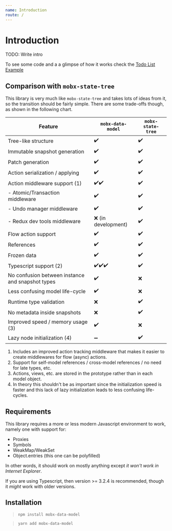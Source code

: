 ```yaml
---
name: Introduction
route: /
---
```


# Introduction

TODO: Write intro

To see some code and a a glimpse of how it works check the [Todo List Example](./examples/todoList)

## Comparison with `mobx-state-tree`

This library is very much like `mobx-state-tree` and takes lots of ideas from it, so the transition
should be fairly simple. There are some trade-offs though, as shown in the following chart.

| Feature                                          | `mobx-data-model`   | `mobx-state-tree` |
| ------------------------------------------------ | ------------------- | ----------------- |
| Tree-like structure                              | ✔️                  | ✔️                |
| Immutable snapshot generation                    | ✔️                  | ✔️                |
| Patch generation                                 | ✔️                  | ✔️                |
| Action serialization / applying                  | ✔️                  | ✔️                |
| Action middleware support (1)                    | ✔️✔️                | ✔️                |
| - Atomic/Transaction middleware                  | ✔️                  | ✔️                |
| - Undo manager middleware                        | ✔️                  | ✔️                |
| - Redux dev tools middleware                     | ❌ (in development) | ✔️                |
| Flow action support                              | ✔️                  | ✔️                |
| References                                       | ✔️                  | ✔️                |
| Frozen data                                      | ✔️                  | ✔️                |
| Typescript support (2)                           | ✔️✔️✔️              | ✔️                |
| No confusion between instance and snapshot types | ✔️                  | ❌                |
| Less confusing model life-cycle                  | ✔️                  | ❌                |
| Runtime type validation                          | ❌                  | ✔️                |
| No metadata inside snapshots                     | ❌                  | ✔️                |
| Improved speed / memory usage (3)                | ✔️                  | ❌                |
| Lazy node initialization (4)                     | ➖                  | ✔️                |

1. Includes an improved action tracking middleware that makes it easier to create
   middlewares for flow (async) actions.
2. Support for self-model references / cross-model references / no need for late types, etc.
3. Actions, views, etc. are stored in the prototype rather than in each model object.
4. In theory this shouldn't be as important since the initialization speed is faster and this
   lack of lazy initialization leads to less confusing life-cycles.

## Requirements

This library requires a more or less modern Javascript environment to work, namely one with support for:

- Proxies
- Symbols
- WeakMap/WeakSet
- Object.entries (this one can be polyfilled)

In other words, it should work on mostly anything except _it won't work in Internet Explorer_.

If you are using Typescript, then version >= 3.2.4 is recommended, though it _might_ work with older versions.

## Installation

> `npm install mobx-data-model`

> `yarn add mobx-data-model`
